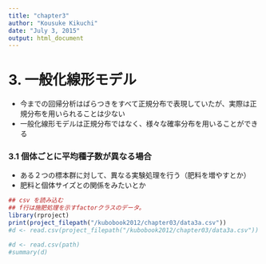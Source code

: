 ```yaml
---
title: "chapter3"
author: "Kousuke Kikuchi"
date: "July 3, 2015"
output: html_document
---
```


# 3. 一般化線形モデル
- 今までの回帰分析はばらつきをすべて正規分布で表現していたが、実際は正規分布を用いられることは少ない
- 一般化線形モデルは正規分布ではなく、様々な確率分布を用いることができる


### 3.1 個体ごとに平均種子数が異なる場合
- ある２つの標本群に対して、異なる実験処理を行う（肥料を増やすとか）
- 肥料と個体サイズとの関係をみたいとか

```r
## csv を読み込む
## f行は施肥処理を示すfactorクラスのデータ。
library(rproject)
print(project_filepath("/kubobook2012/chapter03/data3a.csv"))
#d <- read.csv(project_filepath("/kubobook2012/chapter03/data3a.csv"))
```

```r
#d <- read.csv(path)
#summary(d)
```